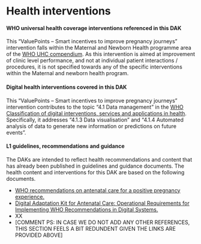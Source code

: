 # Health interventions

#### WHO universal health coverage interventions referenced in this DAK 
This “ValuePoints – Smart incentives to improve pregnancy journeys” intervention falls within the Maternal and Newborn Health programme area of the [WHO UHC compendium](https://www.who.int/universal-health-coverage/compendium). As this intervention is aimed at improvement of clinic level performance, and not at individual patient interactions / procedures, it is not specified towards any of the specific interventions within the Maternal and newborn health program. 

#### Digital health interventions covered in this DAK
This “ValuePoints – Smart incentives to improve pregnancy journeys” intervention contributes to the topic “4.1 Data management” in the [WHO Classification of digital interventions, services and applications in health](https://iris.who.int/bitstream/handle/10665/373581/9789240081949-eng.pdf?sequence=1&isAllowed=y). 
Specifically, it addresses “4.1.3 Data visualisation” and “4.1.4 Automated analysis of data to generate new information or predictions on future events”.

#### L1 guidelines, recommendations and guidance
The DAKs are intended to reflect health recommendations and content that has already been published in guidelines and guidance documents. The health content and interventions for this DAK are based on the following documents.

-	[WHO recommendations on antenatal care for a positive pregnancy experience.](https://www.who.int/publications/i/item/9789241549912)
-	[Digital Adaptation Kit for Antenatal Care: Operational Requirements for Implementing WHO Recommendations in Digital Systems.](https://www.aidsdatahub.org/sites/default/files/resource/who-digital-adaptation-kit-antenatal-care-2021.pdf) 
-	XX
-	[COMMENT PS: IN CASE WE DO NOT ADD ANY OTHER REFERENCES, THIS SECTION FEELS A BIT REDUNDENT GIVEN THE LINKS ARE PROVIDED ABOVE]